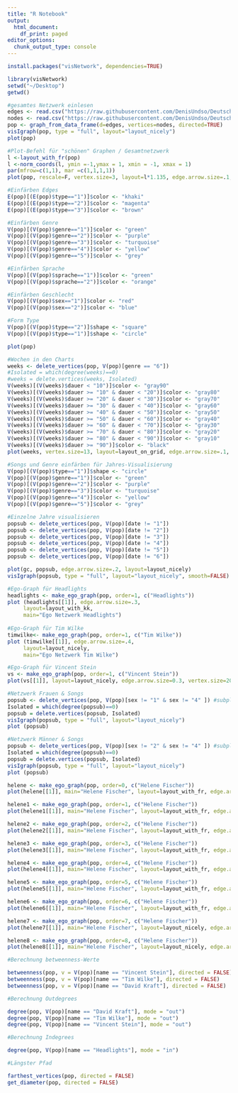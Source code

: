 ```yaml
---
title: "R Notebook"
output:
  html_document:
    df_print: paged
editor_options:
  chunk_output_type: console
---
```



```r
install.packages("visNetwork", dependencies=TRUE)

library(visNetwork)
setwd("~/Desktop")
getwd()

#gesamtes Netzwerk einlesen
edges <- read.csv("https://raw.githubusercontent.com/DenisUndso/Deutsche-Charts/master/popmusik_el.csv", header=T, as.is=T, sep=",")
nodes <- read.csv("https://raw.githubusercontent.com/DenisUndso/Deutsche-Charts/master/popmusik_nl.csv", header=T, as.is=T, sep=",")
pop <- graph_from_data_frame(d=edges, vertices=nodes, directed=TRUE)
visIgraph(pop, type = "full", layout="layout_nicely")
plot(pop)

#Plot-Befehl für "schönen" Graphen / Gesamtnetzwerk
l <-layout_with_fr(pop)
l <-norm_coords(l, ymin =-1,ymax = 1, xmin = -1, xmax = 1)
par(mfrow=c(1,1), mar =c(1,1,1,1))
plot(pop, rescale=F, vertex.size=3, layout=l*1.135, edge.arrow.size=.1, vertex.label.dist=2, vertex.label=NA)

```

```r
#Einfärben Edges
E(pop)[(E(pop)$type=="1")]$color <- "khaki"
E(pop)[(E(pop)$type=="2")]$color <- "magenta"
E(pop)[(E(pop)$type=="3")]$color <- "brown"

#Einfärben Genre
V(pop)[(V(pop)$genre=="1")]$color <- "green"
V(pop)[(V(pop)$genre=="2")]$color <- "purple"
V(pop)[(V(pop)$genre=="3")]$color <- "turquoise"
V(pop)[(V(pop)$genre=="4")]$color <- "yellow"
V(pop)[(V(pop)$genre=="5")]$color <- "grey"

#Einfärben Sprache
V(pop)[(V(pop)$sprache=="1")]$color <- "green"
V(pop)[(V(pop)$sprache=="2")]$color <- "orange"

#Einfärben Geschlecht
V(pop)[(V(pop)$sex=="1")]$color <- "red"
V(pop)[(V(pop)$sex=="2")]$color <- "blue"

#Form Type
V(pop)[(V(pop)$type=="2")]$shape <- "square"
V(pop)[(V(pop)$type=="1")]$shape <- "circle"

plot(pop)
```

```r
#Wochen in den Charts
weeks <- delete_vertices(pop, V(pop)[genre == "6"])
#Isolated = which(degree(weeks)==0)
#weeks = delete.vertices(weeks, Isolated)
V(weeks)[(V(weeks)$dauer < "10")]$color <- "gray90"
V(weeks)[(V(weeks)$dauer >= "10" & dauer < "20")]$color <- "gray80"
V(weeks)[(V(weeks)$dauer >= "20" & dauer < "30")]$color <- "gray70"
V(weeks)[(V(weeks)$dauer >= "30" & dauer < "40")]$color <- "gray60"
V(weeks)[(V(weeks)$dauer >= "40" & dauer < "50")]$color <- "gray50"
V(weeks)[(V(weeks)$dauer >= "50" & dauer < "60")]$color <- "gray40"
V(weeks)[(V(weeks)$dauer >= "60" & dauer < "70")]$color <- "gray30"
V(weeks)[(V(weeks)$dauer >= "70" & dauer < "80")]$color <- "gray20"
V(weeks)[(V(weeks)$dauer >= "80" & dauer < "90")]$color <- "gray10"
V(weeks)[(V(weeks)$dauer >= "90")]$color <- "black"
plot(weeks, vertex.size=13, layout=layout_on_grid, edge.arrow.size=.1, vertex.label.dist=2, vertex.label=NA)

```

```r
#Songs und Genre einfärben für Jahres-Visualisierung  
V(pop)[(V(pop)$type=="1")]$shape <- "circle"
V(pop)[(V(pop)$genre=="1")]$color <- "green"
V(pop)[(V(pop)$genre=="2")]$color <- "purple"
V(pop)[(V(pop)$genre=="3")]$color <- "turquoise"
V(pop)[(V(pop)$genre=="4")]$color <- "yellow"
V(pop)[(V(pop)$genre=="5")]$color <- "grey"

#Einzelne Jahre visualisieren  
popsub <- delete_vertices(pop, V(pop)[date != "1"])
popsub <- delete_vertices(pop, V(pop)[date != "2"])
popsub <- delete_vertices(pop, V(pop)[date != "3"])
popsub <- delete_vertices(pop, V(pop)[date != "4"])
popsub <- delete_vertices(pop, V(pop)[date != "5"])
popsub <- delete_vertices(pop, V(pop)[date != "6"])

plot(gc, popsub, edge.arrow.size=.2, layout=layout_nicely)
visIgraph(popsub, type = "full", layout="layout_nicely", smooth=FALSE)
```

```r
#Ego-Graph für Headlights
headlights <- make_ego_graph(pop, order=1, c("Headlights"))
plot (headlights[[1]], edge.arrow.size=.3,
     layout=layout_with_kk,
     main="Ego Netzwerk Headlights")
     
#Ego-Graph für Tim Wilke
timwilke<- make_ego_graph(pop, order=1, c("Tim Wilke"))
plot (timwilke[[1]], edge.arrow.size=.4,
     layout=layout_nicely,
     main="Ego Netzwerk Tim Wilke")

#Ego-Graph für Vincent Stein
vs <- make_ego_graph(pop, order=1, c("Vincent Stein"))
plot(vs[[1]], layout=layout_nicely, edge.arrow.size=0.3, vertex.size=20, vertex.label.dist=0.5, rescale=1, main= "Ego Netzwerk Vincent Stein")
```

```r
#Netzwerk Frauen & Songs 
popsub <- delete_vertices(pop, V(pop)[sex != "1" & sex != "4" ]) #subplots, alle xy löschen
Isolated = which(degree(popsub)==0)
popsub = delete.vertices(popsub, Isolated)
visIgraph(popsub, type = "full", layout="layout_nicely")
plot (popsub)

#Netzwerk Männer & Songs
popsub <- delete_vertices(pop, V(pop)[sex != "2" & sex != "4" ]) #subplots, alle xy löschen
Isolated = which(degree(popsub)==0)
popsub = delete.vertices(popsub, Isolated)
visIgraph(popsub, type = "full", layout="layout_nicely")
plot (popsub)
```

```r
helene <- make_ego_graph(pop, order=0, c("Helene Fischer"))
plot(helene[[1]], main="Helene Fischer", layout=layout_with_fr, edge.arrow.size=0.2)

helene1 <- make_ego_graph(pop, order=1, c("Helene Fischer"))
plot(helene1[[1]], main="Helene Fischer", layout=layout_with_fr, edge.arrow.size=0.2)

helene2 <- make_ego_graph(pop, order=2, c("Helene Fischer"))
plot(helene2[[1]], main="Helene Fischer", layout=layout_with_fr, edge.arrow.size=0.2)

helene3 <- make_ego_graph(pop, order=3, c("Helene Fischer"))
plot(helene3[[1]], main="Helene Fischer", layout=layout_with_fr, edge.arrow.size=0.2, vertex.label=NA)

helene4 <- make_ego_graph(pop, order=4, c("Helene Fischer"))
plot(helene4[[1]], main="Helene Fischer", layout=layout_with_fr, edge.arrow.size=0.2, vertex.label=NA)

helene5 <- make_ego_graph(pop, order=5, c("Helene Fischer"))
plot(helene5[[1]], main="Helene Fischer", layout=layout_with_fr, edge.arrow.size=0.2, vertex.label=NA)

helene6 <- make_ego_graph(pop, order=6, c("Helene Fischer"))
plot(helene6[[1]], main="Helene Fischer", layout=layout_with_fr, edge.arrow.size=0.2, vertex.label=NA)

helene7 <- make_ego_graph(pop, order=7, c("Helene Fischer"))
plot(helene7[[1]], main="Helene Fischer", layout=layout_nicely, edge.arrow.size=0.2, vertex.label=NA)

helene8 <- make_ego_graph(pop, order=8, c("Helene Fischer"))
plot(helene8[[1]], main="Helene Fischer", layout=layout_nicely, edge.arrow.size=0.2, vertex.label=NA)
```

```r
#Berechnung betweenness-Werte

betweenness(pop, v = V(pop)[name == "Vincent Stein"], directed = FALSE) 
betweenness(pop, v = V(pop)[name == "Tim Wilke"], directed = FALSE) 
betweenness(pop, v = V(pop)[name == "David Kraft"], directed = FALSE)

#Berechnung Outdegrees

degree(pop, V(pop)[name == "David Kraft"], mode = "out") 
degree(pop, V(pop)[name == "Tim Wilke"], mode = "out") 
degree(pop, V(pop)[name == "Vincent Stein"], mode = "out") 

#Berechnung Indegrees

degree(pop, V(pop)[name == "Headlights"], mode = "in") 

#Längster Pfad

farthest_vertices(pop, directed = FALSE) 
get_diameter(pop, directed = FALSE)
```